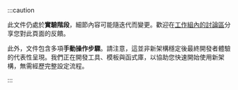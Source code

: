 :::caution

此文件仍處於**實驗階段**，細節內容可能隨迭代而變更。歡迎在[工作組內的討論區](https://github.com/reactwg/react-native-new-architecture/discussions/8)分享您對此頁面的反饋。

此外，文件包含多項**手動操作步驟**。請注意，這並非新架構穩定後最終開發者體驗的代表性呈現。我們正在開發工具、模板與函式庫，以協助您快速開始使用新架構，無需經歷完整設定流程。

:::